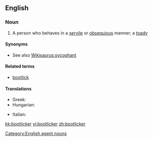==English==

===Noun===
{{en-noun}}

# A person who behaves in a [[servile]] or [[obsequious]] manner; a [[toady]]

====Synonyms====
* See also [[Wikisaurus:sycophant]]

====Related terms====
*[[bootlick]]

====Translations====
{{trans-top|bootlick}}
* Greek: {{t|el|γλύφτης|m|tr=gliftis|sc=Grek}}
* Hungarian: {{t-|hu|talpnyaló}}
{{trans-mid}}
* Italian: {{t-|it|ruffiano|m}}
{{trans-bottom}}

[[Category:English agent nouns]]

[[kk:bootlicker]]
[[vi:bootlicker]]
[[zh:bootlicker]]